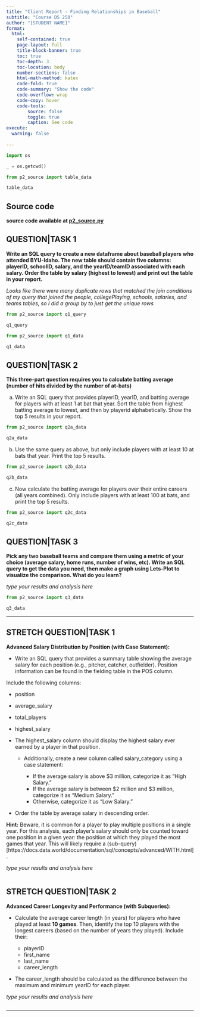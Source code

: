 ```yaml
---
title: "Client Report - Finding Relationships in Baseball"
subtitle: "Course DS 250"
author: "[STUDENT NAME]"
format:
  html:
    self-contained: true
    page-layout: full
    title-block-banner: true
    toc: true
    toc-depth: 3
    toc-location: body
    number-sections: false
    html-math-method: katex
    code-fold: true
    code-summary: "Show the code"
    code-overflow: wrap
    code-copy: hover
    code-tools:
        source: false
        toggle: true
        caption: See code
execute: 
  warning: false
    
---
```


```python
import os

_ = os.getcwd()

from p2_source import table_data

table_data
```

## Source code
__source code available at [p2_source.py](/p2_source.py)__

## QUESTION|TASK 1

__Write an SQL query to create a new dataframe about baseball players who attended BYU-Idaho. The new table should contain five columns: playerID, schoolID, salary, and the yearID/teamID associated with each salary. Order the table by salary (highest to lowest) and print out the table in your report.__  

_Looks like there were many duplicate rows that matched the join conditions of my query that joined the people, collegePlaying, schools, salaries, and teams tables, so I did a group by to just get the unique rows_


```python
from p2_source import q1_query

q1_query
```
```python
from p2_source import q1_data

q1_data

```


## QUESTION|TASK 2

__This three-part question requires you to calculate batting average (number of hits divided by the number of at-bats)__ 

a. Write an SQL query that provides playerID, yearID, and batting average for players with at least 1 at bat that year. Sort the table from highest batting average to lowest, and then by playerid alphabetically. Show the top 5 results in your report.

```python
from p2_source import q2a_data

q2a_data
```

b. Use the same query as above, but only include players with at least 10 at bats that year. Print the top 5 results.

```python
from p2_source import q2b_data

q2b_data
```

c. Now calculate the batting average for players over their entire careers (all years combined). Only include players with at least 100 at bats, and print the top 5 results.

```python
from p2_source import q2c_data

q2c_data
```



## QUESTION|TASK 3

__Pick any two baseball teams and compare them using a metric of your choice (average salary, home runs, number of wins, etc). Write an SQL query to get the data you need, then make a graph using Lets-Plot to visualize the comparison. What do you learn?__

_type your results and analysis here_

```python
from p2_source import q3_data

q3_data
```

---

## STRETCH QUESTION|TASK 1

__Advanced Salary Distribution by Position (with Case Statement):__  

* Write an SQL query that provides a summary table showing the average salary for each position (e.g., pitcher, catcher, outfielder). Position information can be found in the fielding table in the POS column. 

Include the following columns:

  * position
  * average_salary
  * total_players
  * highest_salary  

* The highest_salary column should display the highest salary ever earned by a player in that position. 

  * Additionally, create a new column called salary_category using a case statement:  

    * If the average salary is above $3 million, categorize it as “High Salary.”
    * If the average salary is between $2 million and $3 million, categorize it as “Medium Salary.”
    * Otherwise, categorize it as “Low Salary.”  

* Order the table by average salary in descending order.

**Hint:** Beware, it is common for a player to play multiple positions in a single year. For this analysis, each player’s salary should only be counted toward one position in a given year: the position at which they played the most games that year. This will likely require a (sub-query)[https://docs.data.world/documentation/sql/concepts/advanced/WITH.html].

    

_type your results and analysis here_

```python

```


## STRETCH QUESTION|TASK 2

__Advanced Career Longevity and Performance (with Subqueries):__

* Calculate the average career length (in years) for players who have played at least **10 games**. Then, identify the top 10 players with the longest careers (based on the number of years they played). Include their: 

  * playerID
  * first_name
  * last_name
  * career_length

* The career_length should be calculated as the difference between the maximum and minimum yearID for each player.  

_type your results and analysis here_

```python

```

---

